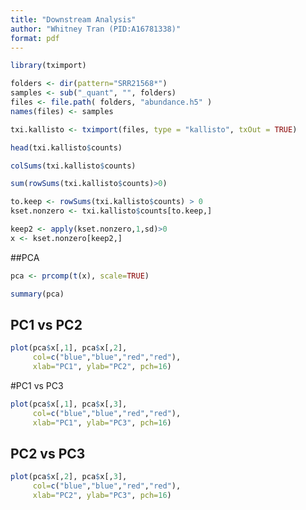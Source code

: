 ```yaml
---
title: "Downstream Analysis"
author: "Whitney Tran (PID:A16781338)"
format: pdf
---
```


```r
library(tximport)

```


```r
folders <- dir(pattern="SRR21568*")
samples <- sub("_quant", "", folders)
files <- file.path( folders, "abundance.h5" )
names(files) <- samples

txi.kallisto <- tximport(files, type = "kallisto", txOut = TRUE)
```

```r
head(txi.kallisto$counts)

```

```r
colSums(txi.kallisto$counts)

```


```r
sum(rowSums(txi.kallisto$counts)>0)

```

```r
to.keep <- rowSums(txi.kallisto$counts) > 0
kset.nonzero <- txi.kallisto$counts[to.keep,]


```


```r
keep2 <- apply(kset.nonzero,1,sd)>0
x <- kset.nonzero[keep2,]

```

##PCA


```r
pca <- prcomp(t(x), scale=TRUE)

summary(pca)
```

## PC1 vs PC2

```r
plot(pca$x[,1], pca$x[,2],
     col=c("blue","blue","red","red"),
     xlab="PC1", ylab="PC2", pch=16)
```


#PC1 vs PC3

```r
plot(pca$x[,1], pca$x[,3],
     col=c("blue","blue","red","red"),
     xlab="PC1", ylab="PC3", pch=16)
```

## PC2 vs PC3

```r
plot(pca$x[,2], pca$x[,3],
     col=c("blue","blue","red","red"),
     xlab="PC2", ylab="PC3", pch=16)
```

